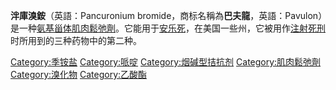 {{Expand language|1=en|time=2021-01-30T04:29:41+00:00}}
{{drugbox
| Verifiedfields = changed
| Watchedfields = changed
| verifiedrevid = 413064551
| IUPAC_name = [(2''S'',3''S'',5''S'',8''R'',9''S'',10''S'',13''S'',14''S'',16''S'',17''R'')-17-Acetyloxy-10,13-dimethyl-2,16-bis(1-methyl-3,4,5,6-tetrahydro-2''H''-pyridin-1-yl)-2,3,4,5,6,7,8,9,11,12,14,15,16,17-tetradecahydro-1''H''-cyclopenta[''a'']phenanthren-3-yl] acetate
| image = Pancuronium.svg
| image2 = Pancuronium-3D-sticks.png
| drug_name = Pancuronium

<!--Clinical data-->
| Drugs.com = {{drugs.com|monograph|pancuronium-bromide}}
| pregnancy_AU = B2
| pregnancy_US = C
| legal_AU = S4
| legal_UK = POM
| legal_US = Rx-only
| routes_of_administration = [[靜脈注射|靜脈注射]]

<!--Pharmacokinetic data-->
| bioavailability = NA
| protein_bound = 77 to 91%
| metabolism = [[肝臟|肝臟]]
| elimination_half-life = 1.5 to 2.7 hours
| excretion = [[腎|腎]] and biliary

<!--Identifiers-->
| index2_label = bromide
| CAS_number2_Ref = {{cascite|correct|CAS}}
| CAS_number2 = 15500-66-0
| UNII2_Ref = {{fdacite|correct|FDA}}
| UNII2 = U9LY9Y75X2
| CAS_number_Ref = {{cascite|correct|??}}
| CAS_number =  16974-53-1
| CAS_supplemental = 
| ATC_prefix = M03
| ATC_suffix = AC01
| ChEBI_Ref = {{ebicite|changed|EBI}}
| ChEBI = 7908
| StdInChI_Ref = {{stdinchicite|changed|chemspider}}
| StdInChI = 1S/C35H60N2O4.2BrH/c1-24(38)40-32-21-26-13-14-27-28(35(26,4)23-31(32)37(6)19-11-8-12-20-37)15-16-34(3)29(27)22-30(33(34)41-25(2)39)36(5)17-9-7-10-18-36;;/h26-33H,7-23H2,1-6H3;2*1H/q+2;;/p-2/t26-,27+,28-,29-,30-,31-,32-,33-,34-,35-;;/m0../s1
| StdInChIKey_Ref = {{stdinchicite|changed|chemspider}}
| StdInChIKey = NPIJXCQZLFKBMV-YTGGZNJNSA-L
| PubChem = 441289
| IUPHAR_ligand = 4001
| DrugBank_Ref = {{drugbankcite|correct|drugbank}}
| DrugBank = DB01337
| ChemSpiderID_Ref = {{chemspidercite|changed|chemspider}}
| ChemSpiderID = 25453
| UNII_Ref = {{fdacite|changed|FDA}}
| UNII = J76UF062FS
| KEGG_Ref = {{keggcite|correct|kegg}}
| KEGG = D00492
| ChEMBL_Ref = {{ebicite|changed|EBI}}
| ChEMBL = 185073

<!--Chemical data-->
| C=35 | H=60 | N=2 | O=4 
}}
'''泮庫溴銨'''（英語：Pancuronium bromide，商标名稱為'''巴夫龍'''，英語：Pavulon）是一种[[氨基甾体|氨基甾体]][[肌肉鬆弛劑|肌肉鬆弛劑]]。它能用于[[安乐死|安乐死]]，在美国一些州，它被用作[[注射死刑|注射死刑]]时所用到的三种药物中的第二种。

[[Category:季铵盐|Category:季铵盐]]
[[Category:哌啶|Category:哌啶]]
[[Category:烟碱型拮抗剂|Category:烟碱型拮抗剂]]
[[Category:肌肉鬆弛劑|Category:肌肉鬆弛劑]]
[[Category:溴化物|Category:溴化物]]
[[Category:乙酸酯|Category:乙酸酯]]